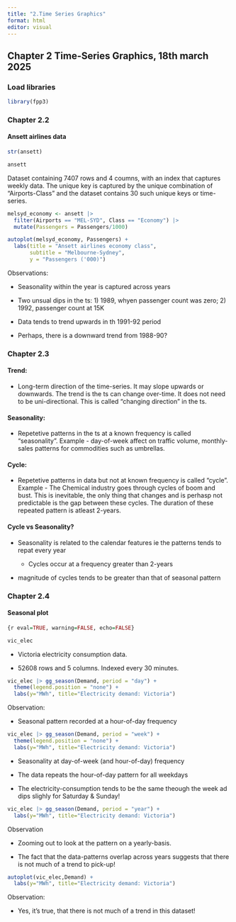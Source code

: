```yaml
---
title: "2.Time Series Graphics"
format: html
editor: visual
---
```


## Chapter 2 Time-Series Graphics, 18th march 2025

### Load libraries

```r

library(fpp3)

```

### Chapter 2.2

#### Ansett airlines data

```r

str(ansett)

```

```r

ansett


```

Dataset containing 7407 rows and 4 coumns, with an index that captures weekly data. The unique key is captured by the unique combination of "Airports-Class" and the dataset contains 30 such unique keys or time-series.

```r

melsyd_economy <- ansett |>
  filter(Airports == "MEL-SYD", Class == "Economy") |>
  mutate(Passengers = Passengers/1000)

autoplot(melsyd_economy, Passengers) +
  labs(title = "Ansett airlines economy class",
       subtitle = "Melbourne-Sydney",
       y = "Passengers ('000)")
```

Observations:

-   Seasonality within the year is captured across years

-   Two unsual dips in the ts: 1) 1989, whyen passenger count was zero; 2) 1992, passenger count at 15K

-   Data tends to trend upwards in th 1991-92 period

-   Perhaps, there is a downward trend from 1988-90?

### Chapter 2.3

#### Trend: 

-   Long-term direction of the time-series. It may slope upwards or downwards. The trend is the ts can change over-time. It does not need to be uni-directional. This is called "changing direction" in the ts.

#### Seasonality: 

-   Repetetive patterns in the ts at a known frequency is called "seasonality". Example - day-of-week affect on traffic volume, monthly-sales patterns for commodities such as umbrellas.

#### Cycle: 

-   Repetetive patterns in data but not at known frequency is called "cycle". Example - The Chemical industry goes through cycles of boom and bust. This is inevitable, the only thing that changes and is perhasp not predictable is the gap between these cycles. The duration of these repeated pattern is atleast 2-years.

#### Cycle vs Seasonality?

-   Seasonality is related to the calendar features ie the patterns tends to repat every year

    -   Cycles occur at a frequency greater than 2-years

-   magnitude of cycles tends to be greater than that of seasonal pattern

### Chapter 2.4

#### Seasonal plot

```r

{r eval=TRUE, warning=FALSE, echo=FALSE}

vic_elec
```

-   Victoria electricity consumption data.

-   52608 rows and 5 columns. Indexed every 30 minutes.

```r

vic_elec |> gg_season(Demand, period = "day") +
  theme(legend.position = "none") +
  labs(y="MWh", title="Electricity demand: Victoria")

```

Observation:

-   Seasonal pattern recorded at a hour-of-day frequency

```r

vic_elec |> gg_season(Demand, period = "week") +
  theme(legend.position = "none") +
  labs(y="MWh", title="Electricity demand: Victoria")
```

-   Seasonality at day-of-week (and hour-of-day) frequency

-   The data repeats the hour-of-day pattern for all weekdays

-   The electricity-consumption tends to be the same theough the week ad dips slighly for Saturday & Sunday!

```r

vic_elec |> gg_season(Demand, period = "year") +
  labs(y="MWh", title="Electricity demand: Victoria")

```

Observation

-   Zooming out to look at the pattern on a yearly-basis.

-   The fact that the data-patterns overlap across years suggests that there is not much of a trend to pick-up!

```r

autoplot(vic_elec,Demand) +
  labs(y="MWh", title="Electricity demand: Victoria")

```

Observation:

-   Yes, it's true, that there is not much of a trend in this dataset!
